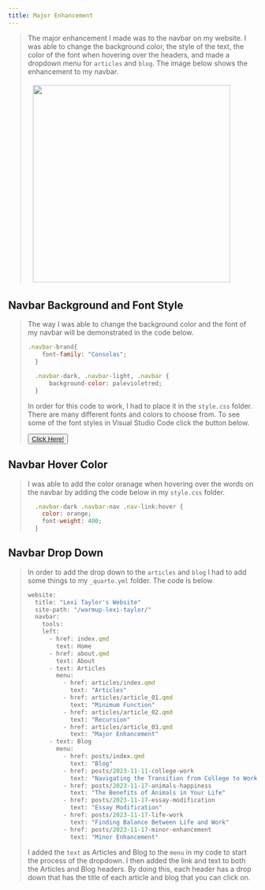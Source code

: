 ```yaml
---
title: Major Enhancement
---
```


<blockquote>
The major enhancement I made was to the navbar on my website. I was able to change the background color, the style of the text, the color of the font when hovering over the headers, and made a dropdown menu for `articles` and `blog`. The image below shows the enhancement to my navbar. 


<img src="/images/major.jpg" style="float: middle; margin: 5px 20px 5px 10px;" width = 400>

</blockquote>


## Navbar Background and Font Style
<blockquote>
The way I was able to change the background color and the font of my navbar will be demonstrated in the code below. 

```.js
.navbar-brand{
    font-family: "Consolas";
  }

  .navbar-dark, .navbar-light, .navbar {
      background-color: palevioletred;
  }
```
In order for this code to work, I had to place it in the `style.css` folder. There are many different fonts and colors to choose from. To see some of the font styles in Visual Studio Code click the button below.
```{=html}
<button type="button" class="btn btn-primary">
    <a href="https://stackoverflow.com/questions/29960057/which-font-is-used-in-visual-studio-code-editor-and-how-to-change-fonts">
      Click Here!
    </a>
</button>
```
</blockquote>

## Navbar Hover Color
<blockquote>
I was able to add the color oranage when hovering over the words on the navbar by adding the code below in my `style.css` folder.

```.js
  .navbar-dark .navbar-nav .nav-link:hover {
    color: orange;
    font-weight: 400;
  }
```
</blockquote>

## Navbar Drop Down
<blockquote>
In order to add the drop down to the `articles` and `blog` I had to add some things to my `_quarto.yml` folder. The code is below. 

```.js
website:
  title: "Lexi Taylor's Website"
  site-path: "/warmup-lexi-taylor/"
  navbar:
    tools:
    left:
      - href: index.qmd
        text: Home
      - href: about.qmd
        text: About
      - text: Articles
        menu:
          - href: articles/index.qmd
            text: "Articles" 
          - href: articles/article_01.qmd
            text: "Minimum Function"
          - href: articles/article_02.qmd
            text: "Recursion" 
          - href: articles/article_03.qmd
            text: "Major Enhancement"
      - text: Blog
        menu:
          - href: posts/index.qmd
            text: "Blog" 
          - href: posts/2023-11-11-college-work
            text: "Navigating the Transition from College to Work"
          - href: posts/2023-11-17-animals-happiness
            text: "The Benefits of Animals in Your Life" 
          - href: posts/2023-11-17-essay-modification
            text: "Essay Modification"
          - href: posts/2023-11-17-life-work
            text: "Finding Balance Between Life and Work"
          - href: posts/2023-11-17-minor-enhancement
            text: "Minor Enhancement"
```

I added the `text` as Articles and Blog to the `menu` in my code to start the process of the dropdown. I then added the link and text to both the Articles and Blog headers. By doing this, each header has a drop down that has the title of each article and blog that you can click on. 

</blockquote>


